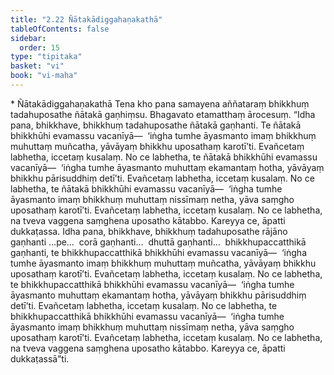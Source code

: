 ```yaml
---
title: "2.22 Ñātakādiggahaṇakathā"
tableOfContents: false
sidebar:
  order: 15
type: "tipitaka"
basket: "vi"
book: "vi-maha"
---
```



<DynamicBreadcrumb />

<Paragraph type="center" book="vi-maha">
* Ñātakādiggahaṇakathā
</Paragraph>

<Division number="166" book="vi-maha" bookNo="3" page="164">

<Paragraph number="692" book="vi-maha">
Tena kho pana samayena aññataraṃ bhikkhuṃ tadahuposathe ñātakā gaṇhiṃsu. Bhagavato etamatthaṃ ārocesuṃ.
</Paragraph>

<Paragraph number="693" book="vi-maha">
“Idha pana, bhikkhave, bhikkhuṃ tadahuposathe ñātakā gaṇhanti. Te ñātakā bhikkhūhi evamassu vacanīyā—  ‘iṅgha tumhe āyasmanto imaṃ bhikkhuṃ muhuttaṃ muñcatha, yāvāyaṃ bhikkhu uposathaṃ karotī’ti. Evañcetaṃ labhetha, iccetaṃ kusalaṃ. No ce labhetha, te ñātakā bhikkhūhi evamassu vacanīyā—  ‘iṅgha tumhe āyasmanto muhuttaṃ ekamantaṃ hotha, yāvāyaṃ bhikkhu pārisuddhiṃ detī’ti. Evañcetaṃ labhetha, iccetaṃ kusalaṃ. No ce labhetha, te ñātakā bhikkhūhi evamassu vacanīyā—  ‘iṅgha tumhe āyasmanto imaṃ bhikkhuṃ muhuttaṃ nissīmaṃ netha, yāva saṃgho uposathaṃ karotī’ti. Evañcetaṃ labhetha, iccetaṃ kusalaṃ. No ce labhetha, na tveva vaggena saṃghena uposatho kātabbo. Kareyya ce, āpatti dukkaṭassa.
</Paragraph>

<Paragraph number="694" book="vi-maha">
Idha pana, bhikkhave, bhikkhuṃ tadahuposathe rājāno gaṇhanti …pe…  corā gaṇhanti…  dhuttā gaṇhanti…  bhikkhupaccatthikā gaṇhanti, te bhikkhupaccatthikā bhikkhūhi evamassu vacanīyā—  ‘iṅgha tumhe āyasmanto imaṃ bhikkhuṃ muhuttaṃ muñcatha, yāvāyaṃ bhikkhu uposathaṃ karotī’ti. Evañcetaṃ labhetha, iccetaṃ kusalaṃ. No ce labhetha, te bhikkhupaccatthikā bhikkhūhi evamassu vacanīyā—  ‘iṅgha tumhe āyasmanto muhuttaṃ ekamantaṃ hotha, yāvāyaṃ bhikkhu pārisuddhiṃ detī’ti. Evañcetaṃ labhetha, iccetaṃ kusalaṃ. No ce labhetha, te bhikkhupaccatthikā bhikkhūhi evamassu vacanīyā—  ‘iṅgha tumhe āyasmanto imaṃ bhikkhuṃ muhuttaṃ nissīmaṃ netha, yāva saṃgho uposathaṃ karotī’ti. Evañcetaṃ labhetha, iccetaṃ kusalaṃ. No ce labhetha, na tveva vaggena saṃghena uposatho kātabbo. Kareyya ce, āpatti dukkaṭassā”ti.
</Paragraph>
</Division>